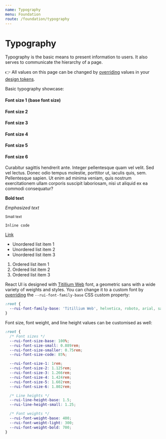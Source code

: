 ```yaml
---
name: Typography
menu: Foundation
route: /foundation/typography
---
```


# Typography


Typography is the basic means to present information to users. It also serves to
communicate the hierarchy of a page.

👉 All values on this page can be changed by
[overriding](/customize/theming/overview) values in your
[design tokens](/foundation/design-tokens).

Basic typography showcase:

<Playground>
  <h4 className="typography-size-1">Font size 1 (base font size)</h4>
  <h4 className="typography-size-2">Font size 2</h4>
  <h4 className="typography-size-3">Font size 3</h4>
  <h4 className="typography-size-4">Font size 4</h4>
  <h4 className="typography-size-5">Font size 5</h4>
  <h4 className="typography-size-6">Font size 6</h4>
  <p>
    Curabitur sagittis hendrerit ante. Integer pellentesque quam vel velit. Sed
    vel lectus. Donec odio tempus molestie, porttitor ut, iaculis quis, sem.
    Pellentesque sapien. Ut enim ad minima veniam, quis nostrum exercitationem
    ullam corporis suscipit laboriosam, nisi ut aliquid ex ea commodi
    consequatur?
  </p>
  <p>
    <strong>Bold text</strong>
  </p>
  <p>
    <em>Emphasized text</em>
  </p>
  <p>
    <small>Small text</small>
  </p>
  <p>
    <code>Inline code</code>
  </p>
  <p>
    <a href="/">Link</a>
  </p>
  <ul>
    <li>Unordered list item 1</li>
    <li>Unordered list item 2</li>
    <li>Unordered list item 3</li>
  </ul>
  <ol>
    <li>Ordered list item 1</li>
    <li>Ordered list item 2</li>
    <li>Ordered list item 3</li>
  </ol>
</Playground>

React UI is designed with [Titillium Web] font, a geometric sans with a wide
variety of weights and styles. You can change it to a custom font by
[overriding](/customize/theming/overview) the `--rui-font-family-base` CSS
custom property:

```css
:root {
  --rui-font-family-base: 'Titillium Web', helvetica, roboto, arial, sans-serif;
}
```

Font size, font weight, and line height values can be customised as well:

```css
:root {
  /* Font sizes */
  --rui-font-size-base: 100%;
  --rui-font-size-small: 0.889rem;
  --rui-font-size-smaller: 0.75rem;
  --rui-font-size-code: 85%;

  --rui-font-size-1: 1rem;
  --rui-font-size-2: 1.125rem;
  --rui-font-size-3: 1.266rem;
  --rui-font-size-4: 1.424rem;
  --rui-font-size-5: 1.602rem;
  --rui-font-size-6: 1.802rem;

  /* Line heights */
  --rui-line-height-base: 1.5;
  --rui-line-height-small: 1.25;

  /* Font weights */
  --rui-font-weight-base: 400;
  --rui-font-weight-light: 300;
  --rui-font-weight-bold: 700;
}
```

[Titillium Web]: https://fonts.google.com/specimen/Titillium+Web
